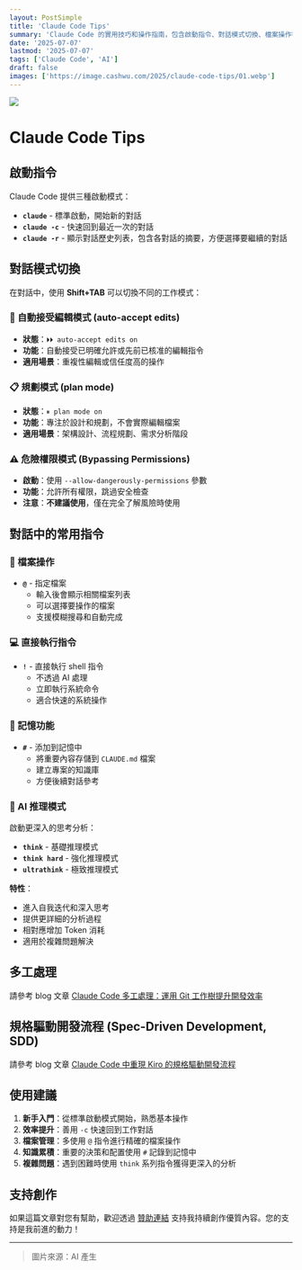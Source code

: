 ```yaml
---
layout: PostSimple
title: 'Claude Code Tips'
summary: 'Claude Code 的實用技巧和操作指南，包含啟動指令、對話模式切換、檔案操作等常用功能'
date: '2025-07-07'
lastmod: '2025-07-07'
tags: ['Claude Code', 'AI']
draft: false
images: ['https://image.cashwu.com/2025/claude-code-tips/01.webp']
---
```


![](https://image.cashwu.com/2025/claude-code-tips/01.webp)

# Claude Code Tips

## 啟動指令

Claude Code 提供三種啟動模式：

- **`claude`** - 標準啟動，開始新的對話
- **`claude -c`** - 快速回到最近一次的對話
- **`claude -r`** - 顯示對話歷史列表，包含各對話的摘要，方便選擇要繼續的對話

## 對話模式切換

在對話中，使用 **Shift+TAB** 可以切換不同的工作模式：

### 🤖 自動接受編輯模式 (auto-accept edits)

- **狀態**：`⏵⏵ auto-accept edits on`
- **功能**：自動接受已明確允許或先前已核准的編輯指令
- **適用場景**：重複性編輯或信任度高的操作

### 📋 規劃模式 (plan mode)

- **狀態**：`⏸ plan mode on`
- **功能**：專注於設計和規劃，不會實際編輯檔案
- **適用場景**：架構設計、流程規劃、需求分析階段

### ⚠️ 危險權限模式 (Bypassing Permissions)

- **啟動**：使用 `--allow-dangerously-permissions` 參數
- **功能**：允許所有權限，跳過安全檢查
- **注意**：**不建議使用**，僅在完全了解風險時使用

## 對話中的常用指令

### 📁 檔案操作

- **`@`** - 指定檔案
  - 輸入後會顯示相關檔案列表
  - 可以選擇要操作的檔案
  - 支援模糊搜尋和自動完成

### 💻 直接執行指令

- **`!`** - 直接執行 shell 指令
  - 不透過 AI 處理
  - 立即執行系統命令
  - 適合快速的系統操作

### 📝 記憶功能

- **`#`** - 添加到記憶中
  - 將重要內容存儲到 `CLAUDE.md` 檔案
  - 建立專案的知識庫
  - 方便後續對話參考

### 🧠 AI 推理模式

啟動更深入的思考分析：

- **`think`** - 基礎推理模式
- **`think hard`** - 強化推理模式
- **`ultrathink`** - 極致推理模式

**特性**：

- 進入自我迭代和深入思考
- 提供更詳細的分析過程
- 相對應增加 Token 消耗
- 適用於複雜問題解決

## 多工處理

請參考 blog 文章 [Claude Code 多工處理：運用 Git 工作樹提升開發效率](https://blog.cashwu.com/blog/2025/claude-code-multitasking-made-easy)

## 規格驅動開發流程 (Spec-Driven Development, SDD)

請參考 blog 文章 [Claude Code 中重現 Kiro 的規格驅動開發流程](https://blog.cashwu.com/blog/2025/kiro-spec-driven-development-claude-code-implementation)

## 使用建議

1. **新手入門**：從標準啟動模式開始，熟悉基本操作
2. **效率提升**：善用 `-c` 快速回到工作對話
3. **檔案管理**：多使用 `@` 指令進行精確的檔案操作
4. **知識累積**：重要的決策和配置使用 `#` 記錄到記憶中
5. **複雜問題**：遇到困難時使用 `think` 系列指令獲得更深入的分析

## 支持創作

如果這篇文章對您有幫助，歡迎透過 [贊助連結](https://portaly.cc/cashwugeek) 支持我持續創作優質內容。您的支持是我前進的動力！

---

> 圖片來源：AI 產生
